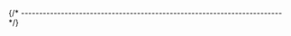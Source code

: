


{/* ------------------------------------------------------------------------ */}

<AutomaticInstallQuickTest
  appName="GNU Arm Embedded GCC"
  appLcName="arm-none-eabi-gcc"
  programName="arm-none-eabi-gcc"
  branding="arm-none-eabi-gcc (xPack GNU Arm Embedded GCC x86_64) "
/>
